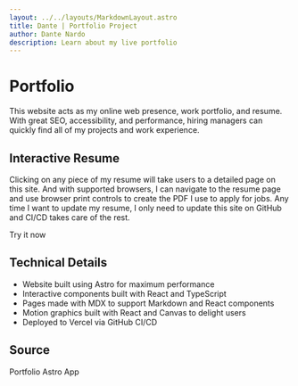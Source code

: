 ```yaml
---
layout: ../../layouts/MarkdownLayout.astro
title: Dante | Portfolio Project
author: Dante Nardo
description: Learn about my live portfolio
---
```



# Portfolio

This website acts as my online web presence, work portfolio, and resume. With great SEO, accessibility, and performance, hiring managers can quickly find all of my projects and work experience.

## Interactive Resume

Clicking on any piece of my resume will take users to a detailed page on this site. And with supported browsers, I can navigate to the resume page and use browser print controls to create the PDF I use to apply for jobs. Any time I want to update my resume, I only need to update this site on GitHub and CI/CD takes care of the rest.

<CreativeLink href="/resume">Try it now</CreativeLink>

## Technical Details

- Website built using <Badge>Astro</Badge> for maximum performance
- Interactive components built with <Badge>React</Badge> and <Badge>TypeScript</Badge>
- Pages made with <Badge>MDX</Badge> to support Markdown and <Badge>React</Badge> components
- Motion graphics built with <Badge>React</Badge> and <Badge>Canvas</Badge> to delight users
- Deployed to <Badge>Vercel</Badge> via <Badge>GitHub</Badge> CI/CD

## Source

<CreativeLink href="https://github.com/TheDolentCity/portfolio" openInNewTab>
  Portfolio Astro App
</CreativeLink>
